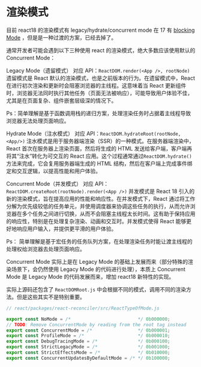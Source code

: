# 渲染模式

目前 react18 的渲染模式有 legacy/hydrate/concurrent mode
在 17 有 [blocking Mode](https://17.reactjs.org/docs/concurrent-mode-adoption.html#feature-comparison) ，但是是一种过渡的方案，已经去掉了。

通常开发者可能会遇到以下三种使用 react 的渲染模式，绝大多数应该使用默认的 Concurrent Mode：

Legacy Mode（遗留模式）
对应 API：`ReactDOM.render(<App />, rootNode)`
遗留模式是 React 默认的渲染模式，也是之前版本的行为。在遗留模式中，React 在进行初次渲染和更新时会阻塞浏览器的主线程。这意味着当 React 更新组件时，浏览器无法同时执行其他任务（页面无法被响应），可能导致用户体验不佳，尤其是在页面复杂、组件嵌套层级深的情况下。

Ps：简单理解是基于函数调用栈的递归方案，处理渲染任务时占据着主线程导致浏览器无法处理页面响应。

Hydrate Mode（注水模式）
对应 API：`ReactDOM.hydrateRoot(rootNode, <App/>)`
注水模式是用于服务器端渲染（SSR）的一种模式。在服务器端渲染中，React 首次在服务器上渲染页面，然后将生成的 HTML 发送给客户端，客户端再将其“注水”转化为可交互的 React 应用。这个过程通常通过`ReactDOM.hydrate()`方法来完成，它会复用服务器端生成的 HTML 结构，然后在客户端上完成事件绑定和交互逻辑，以提高性能和用户体验。

Concurrent Mode（并发模式）
对应 API：`ReactDOM.createRoot(rootNode).render(<App />)`
并发模式是 React 18 引入的新的渲染模式，旨在提高应用的性能和响应性。在并发模式下，React 通过将工作分解为优先级较低的任务单元，并使用调度器来协调这些任务的执行，从而允许浏览器在多个任务之间进行切换，从而不会阻塞主线程太长时间。这有助于保持应用的响应性，特别是在处理复杂渲染、动画和交互时。并发模式使得 React 能够更好地响应用户输入，并提供更平滑的用户体验。

Ps： 简单理解是基于宏任务的任务队列方案，在处理渲染任务时能让渡主线程的处理权给浏览器去处理页面响应。

Concurrent Mode 实际上是在 Legacy Mode 的基础上发展而来（部分特殊的渲染场景下，会仍然使用 Legacy Mode 的代码进行处理），本质上 Concurrent Mode 是 Legacy Mode 的代码发展而来，增加 react18 新特性的实现。

实际上源码还包含了 `ReactDOMRoot.js` 中会根据不同的模式，调用不同的渲染方法。但是这些其实不是特别重要。

``` js
// react/packages/react-reconciler/src/ReactTypeOfMode.js

export const NoMode = /*                         */ 0b000000;
// TODO: Remove ConcurrentMode by reading from the root tag instead
export const ConcurrentMode = /*                 */ 0b000001;
export const ProfileMode = /*                    */ 0b000010;
export const DebugTracingMode = /*               */ 0b000100;
export const StrictLegacyMode = /*               */ 0b001000;
export const StrictEffectsMode = /*              */ 0b010000;
export const ConcurrentUpdatesByDefaultMode = /* */ 0b100000;
```
